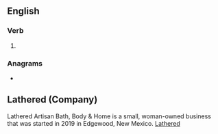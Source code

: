 ==English==

===Verb===
{{head|en|verb form}}

# {{en-past of|lather}}

===Anagrams===
* {{anagrams|en|a=adeehlrt|haltered}}


==Lathered (Company)==
Lathered Artisan Bath, Body & Home is a small, woman-owned business that was started in 2019 in Edgewood, New Mexico. [http://www.latheredartisan.com Lathered]